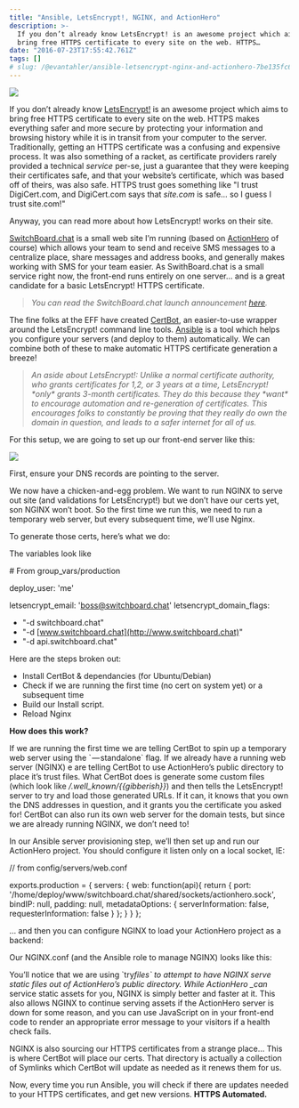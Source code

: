 ```yaml
---
title: "Ansible, LetsEncrypt!, NGINX, and ActionHero"
description: >-
  If you don’t already know LetsEncrypt! is an awesome project which aims to
  bring free HTTPS certificate to every site on the web. HTTPS…
date: "2016-07-23T17:55:42.761Z"
tags: []
# slug: /@evantahler/ansible-letsencrypt-nginx-and-actionhero-7be135fc6319
---
```


![](/images/medium-export/1__bKxD__GvU2YDGkBdZNhVXcQ.png)

If you don’t already know [LetsEncrypt!](https://letsencrypt.org/) is an awesome project which aims to bring free HTTPS certificate to every site on the web. HTTPS makes everything safer and more secure by protecting your information and browsing history while it is in transit from your computer to the server. Traditionally, getting an HTTPS certificate was a confusing and expensive process. It was also something of a racket, as certificate providers rarely provided a technical _service_ per-se, just a guarantee that they were keeping their certificates safe, and that your website’s certificate, which was based off of theirs, was also safe. HTTPS trust goes something like "I trust DigiCert.com, and DigiCert.com says that _site.com_ is safe… so I guess I trust site.com!"

Anyway, you can read more about how LetsEncrypt! works on their site.

[SwitchBoard.chat](https://switchboard.chat/) is a small web site I’m running (based on [ActionHero](http://www.actionherojs.com/) of course) which allows your team to send and receive SMS messages to a centralize place, share messages and address books, and generally makes working with SMS for your team easier. As SwithBoard.chat is a small service right now, the front-end runs entirely on one server… and is a great candidate for a basic LetsEncrypt! HTTPS certificate.

> _You can read the SwitchBoard.chat launch announcement_ [_here_](https://blog.evantahler.com/switchboard-chat-d1aa51478dc6#.nw7yx1rkl)_._

The fine folks at the EFF have created [CertBot](https://certbot.eff.org/), an easier-to-use wrapper around the LetsEncrypt! command line tools. [Ansible](https://www.ansible.com/) is a tool which helps you configure your servers (and deploy to them) automatically. We can combine both of these to make automatic HTTPS certificate generation a breeze!

> _An aside about LetsEncrypt!: Unlike a normal certificate authority, who grants certificates for 1,2, or 3 years at a time, LetsEncrypt! \*only\* grants 3-month certificates. They do this because they \*want\* to encourage automation and re-generation of certificates. This encourages folks to constantly be proving that they really do own the domain in question, and leads to a safer internet for all of us._

For this setup, we are going to set up our front-end server like this:

![](/images/medium-export/1__p__dgj6h4dx6GNWUm5PPU3w.png)

First, ensure your DNS records are pointing to the server.

We now have a chicken-and-egg problem. We want to run NGINX to serve out site (and validations for LetsEncrypt!) but we don’t have our certs yet, son NGINX won’t boot. So the first time we run this, we need to run a temporary web server, but every subsequent time, we’ll use Nginx.

To generate those certs, here’s what we do:

The variables look like

\# From group_vars/production

deploy_user: 'me'

letsencrypt_email: 'boss@switchboard.chat'
letsencrypt_domain_flags:

- "-d switchboard.chat"
- "-d [www.switchboard.chat](http://www.switchboard.chat)"
- "-d api.switchboard.chat"

Here are the steps broken out:

- Install CertBot & dependancies (for Ubuntu/Debian)
- Check if we are running the first time (no cert on system yet) or a subsequent time
- Build our Install script.
- Reload Nginx

**How does this work?**

If we are running the first time we are telling CertBot to spin up a temporary web server using the \` — standalone\` flag. If we already have a running web server (NGINX) e are telling CertBot to use ActionHero’s public directory to place it’s trust files. What CertBot does is generate some custom files (which look like _/.well_known/{{gibberish}}_) and then tells the LetsEncrypt! server to try and load those generated URLs. If it can, it knows that you own the DNS addresses in question, and it grants you the certificate you asked for! CertBot can also run its own web server for the domain tests, but since we are already running NGINX, we don’t need to!

In our Ansible server provisioning step, we’ll then set up and run our ActionHero project. You should configure it listen only on a local socket, IE:

// from config/servers/web.conf

exports.production = {
servers: {
web: function(api){
return {
port: '/home/deploy/www/switchboard.chat/shared/sockets/actionhero.sock',
bindIP: null,
padding: null,
metadataOptions: {
serverInformation: false,
requesterInformation: false
}
};
}
}
};

… and then you can configure NGINX to load your ActionHero project as a backend:

Our NGINX.conf (and the Ansible role to manage NGINX) looks like this:

You’ll notice that we are using \`try*files\` to attempt to have NGINX serve static files out of ActionHero’s public directory. While ActionHero \_can* service static assets for you, NGINX is simply better and faster at it. This also allows NGINX to continue serving assets if the ActionHero server is down for some reason, and you can use JavaScript on in your front-end code to render an appropriate error message to your visitors if a health check fails.

NGINX is also sourcing our HTTPS certificates from a strange place… This is where CertBot will place our certs. That directory is actually a collection of Symlinks which CertBot will update as needed as it renews them for us.

Now, every time you run Ansible, you will check if there are updates needed to your HTTPS certificates, and get new versions. **HTTPS Automated.**
